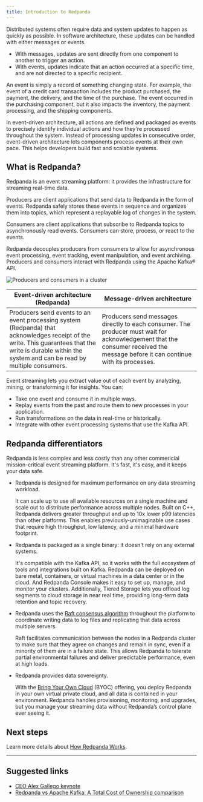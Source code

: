 ```yaml
---
title: Introduction to Redpanda
---
```


<head>
    <meta name="title" content="Intro Redpanda events streaming | Redpanda Docs"/>
    <meta name="description" content="Explanation of Redpanda event streaming"/>
    <link rel="canonical" href="https://docs.redpanda.com/docs/get-started/intro-to-events/" />
</head>

Distributed systems often require data and system updates to happen as quickly as possible. In software architecture, these updates can be handled with either messages or events. 

- With messages, updates are sent directly from one component to another to trigger an action.
- With events, updates indicate that an action occurred at a specific time, and are not directed to a specific recipient.

An event is simply a record of something changing state. For example, the event of a credit card transaction includes the product purchased, the payment, the delivery, and the time of the purchase. The event occurred in the purchasing component, but it also impacts the inventory, the payment processing, and the shipping components.

In event-driven architecture, all actions are defined and packaged as events to precisely identify individual actions and how they're processed throughout the system. Instead of processing updates in consecutive order, event-driven architecture lets components process events at their own pace. This helps developers build fast and scalable systems.

## What is Redpanda?

Redpanda is an event streaming platform: it provides the infrastructure for streaming real-time data. 

Producers are client applications that send data to Redpanda in the form of events. Redpanda safely stores these events in sequence and organizes them into topics, which represent a replayable log of changes in the system. 

Consumers are client applications that subscribe to Redpanda topics to asynchronously read events. Consumers can store, process, or react to the events. 

Redpanda decouples producers from consumers to allow for asynchronous event processing, event tracking, event manipulation, and event archiving. Producers and consumers interact with Redpanda using the Apache Kafka® API.  

![Producers and consumers in a cluster](/img/cluster.png)

| Event-driven architecture (Redpanda) | Message-driven architecture |
| -------- | ------ |
| Producers send events to an event processing system (Redpanda) that acknowledges receipt of the write. This guarantees that the write is durable within the system and can be read by multiple consumers. | Producers send messages directly to each consumer. The producer must wait for acknowledgement that the consumer received the message before it can continue with its processes. |

Event streaming lets you extract value out of each event by analyzing, mining, or transforming it for insights. You can:

- Take one event and consume it in multiple ways.
- Replay events from the past and route them to new processes in your application.
- Run transformations on the data in real-time or historically.
- Integrate with other event processing systems that use the Kafka API.

## Redpanda differentiators

Redpanda is less complex and less costly than any other commericial mission-critical event streaming platform. It's fast, it's easy, and it keeps your data safe. 
  
- Redpanda is designed for maximum performance on any data streaming workload. 
  
  It can scale up to use all available resources on a single machine and scale out to distribute performance across multiple nodes. Built on C++, Redpanda delivers greater throughput and up to 10x lower p99 latencies than other platforms. This enables previously-unimaginable use cases that require high throughput, low latency, and a minimal hardware footprint. 
  
- Redpanda is packaged as a single binary: it doesn't rely on any external systems. 
  
  It's compatible with the Kafka API, so it works with the full ecosystem of tools and integrations built on Kafka. Redpanda can be deployed on bare metal, containers, or virtual machines in a data center or in the cloud. And Redpanda Console makes it easy to set up, manage, and monitor your clusters. Additionally, Tiered Storage lets you offload log segments to cloud storage in near real time, providing long-term data retention and topic recovery. 
  
- Redpanda uses the [Raft consensus algorithm](https://raft.github.io/) throughout the platform to coordinate writing data to log files and replicating that data across multiple servers. 
  
  Raft facilitates communication between the nodes in a Redpanda cluster to make sure that they agree on changes and remain in sync, even if a minority of them are in a failure state. This allows Redpanda to tolerate partial environmental failures and deliver predictable performance, even at high loads.

- Redpanda provides data sovereignty.

  With the [Bring Your Own Cloud](../../deploy/deployment-option/cloud/dedicated-byoc) (BYOC) offering, you deploy Redpanda in your own virtual private cloud, and all data is contained in your environment. Redpanda handles provisioning, monitoring, and upgrades, but you manage your streaming data without Redpanda’s control plane ever seeing it.

## Next steps
Learn more details about [How Redpanda Works](../architecture).

---
## Suggested links
- [CEO Alex Gallego keynote](https://www.youtube.com/watch?v=FEVL8cLUFOc)
- [Redpanda vs Apache Kafka: A Total Cost of Ownership comparison](https://redpanda.com/blog/redpanda-vs-kafka-total-cost-ownership-comparison)
